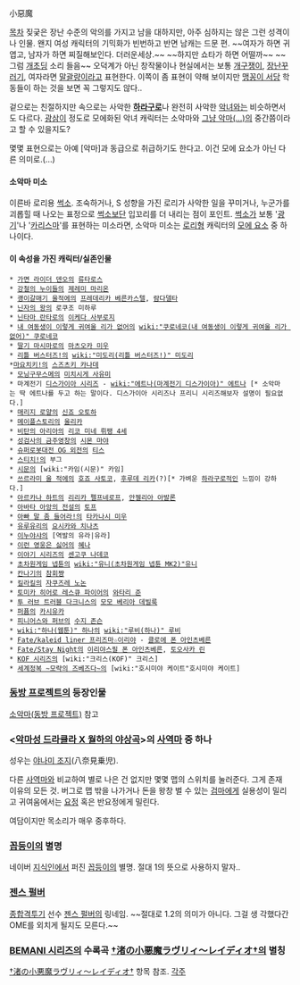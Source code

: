 小惡魔

[[목차]]
짖궂은 장난 수준의 악의를 가지고 남을 대하지만, 아주 심하지는 않은 그런 성격이나 인물. 왠지 여성 캐릭터의 기믹화가 빈번하고 반면 남캐는 드문 편. ~~여자가 하면 귀엽고, 남자가 하면 찌질해보인다. 더러운세상.~~ ~~하지만 쇼타가 하면 어떨까~~ ~~그럼 [[개초딩]] 소리 들음~~ 오덕계가 아닌 창작물이나 현실에서는 보통 [[개구쟁이]], [[장난꾸러기]], 여자라면 [[말괄량이]]라고 표현한다. 이쪽이 좀 표현이 약해 보이지만 [[맹꽁이 서당]] 학동들이 하는 것을 보면 꼭 그렇지도 않다..

겉으로는 친절하지만 속으로는 사악한 '''[[하라구로]]'''나 완전히 사악한 [[악녀]]와는 비슷하면서도 다르다. [[토키사키 쿠루미|광삼이]] 정도로 모에화된 악녀 캐릭터는 소악마와 [[그냥 시체|그냥 악마(...)]]의 중간쯤이라고 할 수 있을지도?

몇몇 표현으로는 아예 [악마]과 동급으로 취급하기도 한다고. 이건 모에 요소가 아닌 다른 의미로.(...)

==== 소악마 미소 ====
이른바 로리용 [[썩소]]. 조숙하거나, S 성향을 가진 로리가 사악한 일을 꾸미거나, 누군가를 괴롭힐 때 나오는 표정으로 [[썩소]]보단 입꼬리를 더 내리는 점이 포인트. [[썩소]]가 보통 '[[광기]]'나 '[[카리스마]]'를 표현하는 미소라면, 소악마 미소는 [[로리]]형 캐릭터의 [[모에 요소]] 중 하나이다.

==== 이 속성을 가진 캐릭터/실존인물 ====
 * [[가면 라이더 덴오]]의 [[류타로스]]
 * [[강철의 누이들]]의 [[제레미 마리온]]
 * [[괭이갈매기 울적에]]의 [[프레데리카 베른카스텔]], [[람다델타]]
 * [[닌자의 왕]]의 로쿠조 미하루
 * [[닌타마 란타로]]의 [[이케다 사부로지]]
 * [[내 여동생이 이렇게 귀여울 리가 없어]]의 [[wiki:"쿠로네코(내 여동생이 이렇게 귀여울 리가 없어)" 쿠로네코]]
 * [[딸기 마시마로]]의 [[마츠오카 미우]]
 * [[리틀 버스터즈!]]의 [[wiki:"미도리(리틀 버스터즈!)" 미도리]]
 *[[마요치키!]]의 [[스즈츠키 카나데]]
 * [[모닝구무스메]]의 [[미치시게 사유미]]
 * 마계전기 [[디스가이아 시리즈]] - [[wiki:"에트나(마계전기 디스가이아)" 에트나]] [* 소악마는 딱 에트나를 두고 하는 말이다. 디스가이아 시리즈나 프리니 시리즈해보자 설명이 필요없다.]
 * [[매리지 로얄]]의 [[신죠 오토하]]
 * [[메이플스토리]]의 [[메이플스토리/기타 등장인물#s-6|울리카]]
 * [[비탄의 아리아]]의 [[리코 미네 뤼팽 4세]]
 * [[성검사의 금주영창]]의 [[시몬 마야]]
 * [[슈퍼로봇대전 OG 외전]]의 [[티스]]
 * [[스티치!]]의 부그 
 * [[시문]]의 [wiki:"카임(시문)" 카임]
 * [[쓰르라미 울 적에]]의 [[호죠 사토코]], [[후루데 리카]](?)[* 가벼운 [[하라구로]]적인 느낌이 강하다.]
 * [[아르카나 하트]]의 [[리리카 펠프네로프]], [[안젤리아 아발론]]
 * [[아바타 아앙의 전설]]의 [[토프]]
 * [[아빠 말 좀 들어라!]]의 [[타카나시 미우]]
 * [[유루유리]]의 [[요시카와 치나츠]]
 * [[이누야샤]]의 [역발의 유라|유라]
 * [[이런 영웅은 싫어]]의 [[혜나]]
 * [[이야기 시리즈]]의 [[센고쿠 나데코]]
 * [[초차원게임 넵튠]]의 [[wiki:"유니(초차원게임 넵튠 MK2)"유니]]
 * [[칸나기]]의 [[참회쨩]]
 * [[킬라킬]]의 [[자쿠즈레 노논]]
 * [[토미카 히어로 레스큐 파이어]]의 [[와타리 준]]
 * [[투 러브 트러블 다크니스]]의 [[모모 베리아 데빌룩]]
 * [[퍼퓸]]의 [[카시유카]]
 * [[피니어스와 퍼브]]의 [[수지 존슨]]
 * [[wiki:"하나(웹툰)" 하나]]의 [[wiki:"루비(하나)" 루비]]
 * [[Fate/kaleid liner 프리즈마☆이리야]] - [[클로에 폰 아인츠베른]]
 * [[Fate/Stay Night]]의 [[이리야스필 폰 아인츠베른]], [[토오사카 린]]
 * [[KOF 시리즈]]의 [wiki:"크리스(KOF)" 크리스]
 * [[세계정복 ~모략의 즈베즈다~]]의 [wiki:"호시미야 케이트"호시미야 케이트]

=== [[동방 프로젝트]]의 등장인물 ===
[[소악마(동방 프로젝트)]] 참고

=== <[[악마성 드라큘라 X 월하의 야상곡]]>의 [[사역마]] 중 하나 ===
성우는 [[야나미 조지]](八奈見乗児).

다른 [[사역마]]와 비교하여 별로 나은 건 없지만 몇몇 맵의 스위치를 눌러준다. 그게 존재 이유의 모든 것. 버그로 맵 밖을 나가거나 돈을 왕창 벌 수 있는 [[검마]]에게 실용성이 밀리고 귀여움에서는 [[요정]] 혹은 반요정에게 밀린다.

여담이지만 목소리가 매우 중후하다.

=== [[꼽등이]]의 별명 ===
네이버 [[지식인]]에서 퍼진 [[꼽등이]]의 별명. 절대 1의 뜻으로 사용하지 말자..

=== [[젠스 펄버]] ===
[[종합격투기]] 선수 [[젠스 펄버]]의 링네임. ~~절대로 1.2의 의미가 아니다. 그걸 생
각했다간 OME를 외치게 될지도 모른다.~~

=== [[BEMANI 시리즈]]의 수록곡 [[†渚の小悪魔ラヴリィ～レイディオ†]]의 별칭 ===
[[†渚の小悪魔ラヴリィ～レイディオ†]] 항목 참조.
[[각주]]

